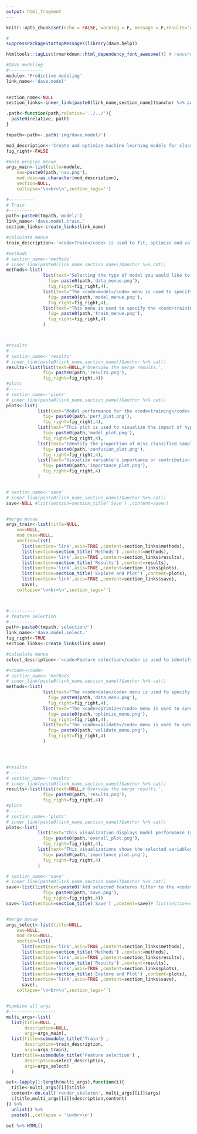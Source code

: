 ```yaml
---
output: html_fragment
---
```


```r
knitr::opts_chunk$set(echo = FALSE, warning = F, message = F,results='asis')
```


```r
#
suppressPackageStartupMessages(library(dave.help))

htmltools::tagList(rmarkdown::html_dependency_font_awesome()) # required for icons


```


```r
#DAVe modeling
#-------------
module<-'Predictive modeling'
link_name<-'dave.model'

  
section_name<-NULL
section_links<-inner_link(paste0(link_name,section_name))$anchor %>% cat()

.path<-function(path,relative='../../'){
  paste0(relative, path)
}

tmpath<-path<-.path('img/dave.model/')

mod_description<-'Create and optimize machine learning models for classification and regression tasks.'
fig_right<-FALSE

#main preproc menue
args_main<-list(title=module,
    nav=paste0(path,'nav.png'),
    mod_desc=as.character(mod_description),
    section=NULL,
    collapse='\n<br>\n',section_tags='')

#----------
# Train
#----------
path<-paste0(tmpath,'model/')
link_name<-'dave.model.train.'
section_links<-create_links(link_name)

#calculate menue
train_description<-'<code>Train</code> is used to fit, optimize and validate models.'

#methods
# section_name<-'methods'
# inner_link(paste0(link_name,section_name))$anchor %>% cat()
methods<-list(
              list(text="Selecting the type of model you would like to create <code>classification</code> or <code>regression</code> will toggle the available variables to predict. Use the filter menu <code>selected</code> to specify which variables should be included in the model based on criteria generated in other modules (e.g. statistical and feature selection).",
                fig= paste0(path,'data_menue.png'),
                fig_right=fig_right,4),
              list(text="The <code>model</code> menu is used to specify a single or multiple models to fit to the data. The model hyperparameters can be automatically tuned based on <code>grid size</code> which defines the number or random setting to test. Specific model hyperparameters can be specified using the <code>manual</code> setting. Note when fitting multiple models tuning will be done in the <code>auto</code> mode. The <code>optimize for</code> is used to specify if you want to select the best model based on performance on the <code>training</code> or held out <code>test</code> data (recommended)." ,
                fig= paste0(path,'model_menue.png'),
                fig_right=fig_right,4),
              list(text="This menu is used to specify the <code>training</code> and <code>test</code> data and model cross-validation parameters. Similar to the <code>model>>tune</code> the cross-validation parameters can be <code>manually</code> or <code>automatically</code> set. For example, the selections shown in the example will randomly select 70% of the data (samples) to fit the model which will then be validated on the 305 held out or <code>test</code> data. The model will be internally cross-validated by splitting the <code>training</code> data into <code>7</code> folds and then leaving out each fold during the model fit and then testing the performance on the held-out fold. This process will be repeated <code>3</code> times and the performance on the <code>training</code> data will be summarized over all the results.",
                fig= paste0(path,'train_menue.png'),
                fig_right=fig_right,4)
              )



#results
#-------
# section_name<-'results'
# inner_link(paste0(link_name,section_name))$anchor %>% cat()
results<-list(list(text=NULL,#'Overview the merge results.',
              fig= paste0(path,'results.png'),
              fig_right=fig_right,4))
#plots
#-----
# section_name<-'plots'
# inner_link(paste0(link_name,section_name))$anchor %>% cat()
plots<-list(
            list(text="Model performance for the <code>training</code> and <code>test</code> data and training time can be compared.",
              fig= paste0(path,'perf_plot.png'),
              fig_right=fig_right,4),
            list(text="This plot is used to visualize the impact of hyperparameters on model performance.",
              fig= paste0(path,'model_plot.png'),
              fig_right=fig_right,4),
            list(text="Identify the proportion of miss classified samples.",
              fig= paste0(path,'confusion_plot.png'),
              fig_right=fig_right,4),
            list(text="Visualize variable's importance or contribution to the model's performance. Importance for multiple models is calculated based weighted metric of the model’s performance and each variables importance in the model. Importance based on multiple models displays the variables consensus rank (y-axis) across all models and the actual importance in the single highest performing model (x-axis).",
              fig= paste0(path,'importance_plot.png'),
              fig_right=fig_right,4)
            )


# section_name<-'save'
# inner_link(paste0(link_name,section_name))$anchor %>% cat()
save<-NULL #list(section=section_title('Save') ,content=save))


#merge menue
args_train<-list(title=NULL,
    nav=NULL,
    mod_desc=NULL,
    section=list(
      list(section='link',asis=TRUE ,content=section_links$methods),
      list(section=section_title('Methods') ,content=methods),
      list(section='link',asis=TRUE ,content=section_links$results),
      list(section=section_title('Results') ,content=results),
      list(section='link',asis=TRUE ,content=section_links$plots),
      list(section=section_title('Explore and Plot') ,content=plots),
      list(section='link',asis=TRUE ,content=section_links$save),
      save),
    collapse='\n<br>\n',section_tags='')



#----------
# feature selection
#----------
path<-paste0(tmpath,'selection/')
link_name<-'dave.model.select.'
fig_right<-TRUE
section_links<-create_links(link_name)

#calculate menue
select_description<-'<code>Feature selection</code> is used to identify variables which maximize model performance. Optimal variables are identified using recursive feature elimination wherein many models are built from subsets of variables and an optimal model is identified based on which subset yielded the highest performing model.'

#<code></code>
# section_name<-'methods'
# inner_link(paste0(link_name,section_name))$anchor %>% cat()
methods<-list(
              list(text="The <code>data</code> menu is used to specify the model type and select target and predictor variables.",
                fig= paste0(path,'data_menu.png'),
                fig_right=fig_right,4),
              list(text="The <code>optimize</code> menu is used to specify the algorithm used for the selection. The metric specifies which performance criteria will be used to identify the optimal subset of variables." ,
                fig= paste0(path,'optimize_menu.png'),
                fig_right=fig_right,4),
              list(text="The <code>validate</code> menu is used to specify the model cross-validation parameters and size of the automatic hyperparameter tuning grid.",
                fig= paste0(path,'validate_menu.png'),
                fig_right=fig_right,4)
              )




#results
#-------
# section_name<-'results'
# inner_link(paste0(link_name,section_name))$anchor %>% cat()
results<-list(list(text=NULL,#'Overview the merge results.',
              fig= paste0(path,'results.png'),
              fig_right=fig_right,4))
#plots
#-----
# section_name<-'plots'
# inner_link(paste0(link_name,section_name))$anchor %>% cat()
plots<-list(
            list(text="This visualization displays model performance (y-axis) based on the subset of variables (x-axis). The optimal model is highlighted in red. The plot controls can be used to specify which model metric will be used for the visualization (use <code>calculate</code> to optimized subsets for that metric). The optimal variables can be selected based on the <code>subset function</code>. Options include <code>PickSizeBest</code> which specifies the subset which maximized or minimized the chosen performance metric or <code>PickSizeTolerance</code> which allows for models with less parameters (variables), which are also worse than the optimal model. The accepted decrease in performance is specified as a percent of the metric in <code>tolerance</code>.",
              fig= paste0(path,'overall_plot.png'),
              fig_right=fig_right,4),
            list(text="This visualizations shows the selected variables (red) importance compared to those which were removed (blue).",
              fig= paste0(path,'importance_plot.png'),
              fig_right=fig_right,4)
            )

# section_name<-'save'
# inner_link(paste0(link_name,section_name))$anchor %>% cat()
save<-list(list(text=paste0('Add selected features filter to the <code>row_metadata</code> or remove all non-selected variables from the data set <code>keep selected</code>. Common workflows might include <code>feature selection</code> followed by <code>training</code> wherein the <code>rfe_selected</code> filter can be used to select variables in the <code>data >> filter >> selected</code> menu (see',inner_link('dave.model',' here')$ref,' ).'),#'Overview the merge results.',
              fig= paste0(path,'save.png'),
              fig_right=fig_right,4))
save<-list(section=section_title('Save') ,content=save)# list(section=section_title('Save') ,content=save))


#merge menue
args_select<-list(title=NULL,
    nav=NULL,
    mod_desc=NULL,
    section=list(
      list(section='link',asis=TRUE ,content=section_links$methods),
      list(section=section_title('Methods') ,content=methods),
      list(section='link',asis=TRUE ,content=section_links$results),
      list(section=section_title('Results') ,content=results),
      list(section='link',asis=TRUE ,content=section_links$plots),
      list(section=section_title('Explore and Plot') ,content=plots),
      list(section='link',asis=TRUE ,content=section_links$save),
      save),
    collapse='\n<br>\n',section_tags='')


#combine all args
#------------------
multi_args<-list(
  list(title=NULL ,
       description=NULL,
       args=args_main),
  list(title=submodule_title('Train') ,
       description=train_description,
       args=args_train),
  list(title=submodule_title('Feature selection') ,
       description=select_description,
       args=args_select)
  )

out<-lapply(1:length(multi_args),function(i){
  title<-multi_args[[i]]$title
  content<-do.call('render_skeleton', multi_args[[i]]$args) 
  c(title,multi_args[[i]]$description,content)
}) %>% 
  unlist() %>%
  paste0(.,collapse = '\n<br>\n') 

out %>% HTML()

```
